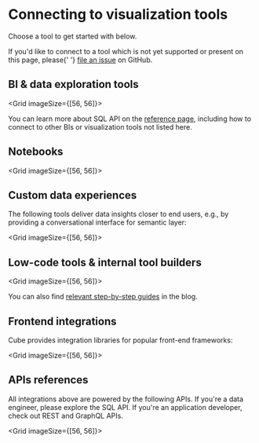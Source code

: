 # Connecting to visualization tools
  Choose a tool to get started with below.

<InfoBox>
  If you'd like to connect to a tool which is not yet supported or present on
  this page, please{' '}
  <a href="https://github.com/cube-js/cube/issues">file an issue</a> on GitHub.
</InfoBox>

## BI & data exploration tools

<Grid imageSize={[56, 56]}>
  <GridItem
    url="downstream/superset"
    imageUrl="https://raw.githubusercontent.com/cube-js/cube.js/master/docs/static/icons/superset.svg"
    title="Superset / Preset"
  />

  <GridItem
    url="downstream/tableau"
    imageUrl="https://raw.githubusercontent.com/cube-js/cube.js/master/docs/static/icons/tableau.svg"
    title="Tableau"
  />

  <GridItem
    url="downstream/powerbi"
    imageUrl="https://raw.githubusercontent.com/cube-js/cube.js/master/docs/static/icons/powerbi.svg"
    title="Power BI"
  />

  <GridItem
    url="downstream/metabase"
    imageUrl="https://raw.githubusercontent.com/cube-js/cube.js/master/docs/static/icons/metabase.svg"
    title="Metabase"
  />

  <GridItem
    url="downstream/thoughtspot"
    imageUrl="https://raw.githubusercontent.com/cube-js/cube.js/master/docs/static/icons/thoughtspot.svg"
    title="Thoughtspot"
  />
</Grid>

You can learn more about SQL API on the [reference page](/backend/sql),
including how to connect to other BIs or visualization tools not listed here.

## Notebooks

<Grid imageSize={[56, 56]}>
  <GridItem
    url="downstream/hex"
    imageUrl="https://raw.githubusercontent.com/cube-js/cube.js/master/docs/static/icons/hex.svg"
    title="Hex"
  />
  <GridItem
    url="downstream/deepnote"
    imageUrl="https://static.cube.dev/icons/deepnote.svg"
    title="Deepnote"
  />
  <GridItem
    url="downstream/observable"
    imageUrl="https://raw.githubusercontent.com/cube-js/cube.js/master/docs/static/icons/observable.svg"
    title="Observable"
  />
  <GridItem
    url="downstream/jupyter"
    imageUrl="https://raw.githubusercontent.com/cube-js/cube.js/master/docs/static/icons/jupiter.svg"
    title="Jupyter"
  />
  <GridItem
    url="downstream/streamlit"
    imageUrl="https://raw.githubusercontent.com/cube-js/cube.js/master/docs/static/icons/streamlit.svg"
    title="Streamlit"
  />
</Grid>

## Custom data experiences

The following tools deliver data insights closer to end users, e.g., by
providing a conversational interface for semantic layer:

<Grid imageSize={[56, 56]}>
  <GridItem
    url="downstream/delphi"
    imageUrl="https://raw.githubusercontent.com/cube-js/cube/master/docs/static/icons/delphi.png"
    title="Delphi"
  />
</Grid>

## Low-code tools & internal tool builders

<Grid imageSize={[56, 56]}>
  <GridItem
    url="downstream/appsmith"
    imageUrl="https://raw.githubusercontent.com/cube-js/cube.js/master/docs/static/icons/appsmith.svg"
    title="Appsmith"
  />
  <GridItem
    url="downstream/retool"
    imageUrl="https://raw.githubusercontent.com/cube-js/cube.js/master/docs/static/icons/retool.svg"
    title="Retool"
  />
  <GridItem
    url="downstream/bubble"
    imageUrl="https://raw.githubusercontent.com/cube-js/cube.js/master/docs/static/icons/bubble.svg"
    title="Bubble"
  />
  <GridItem
    url="downstream/budibase"
    imageUrl="https://raw.githubusercontent.com/cube-js/cube.js/master/docs/static/icons/budibase.svg"
    title="Budibase"
  />
</Grid>

You can also find <a href="https://cube.dev/blog/category/low-code">relevant
step-by-step guides</a> in the blog.

## Frontend integrations

Cube provides integration libraries for popular front-end frameworks:

<Grid imageSize={[56, 56]}>
  <GridItem
    url="../frontend-introduction/react"
    imageUrl="https://raw.githubusercontent.com/cube-js/cube.js/master/docs/static/icons/react.svg"
    title="React"
  />
  <GridItem
    url="../frontend-introduction/vue"
    imageUrl="https://raw.githubusercontent.com/cube-js/cube.js/master/docs/static/icons/vue.svg"
    title="Vue"
  />
  <GridItem
    url="../frontend-introduction/angular"
    imageUrl="https://raw.githubusercontent.com/cube-js/cube.js/master/docs/static/icons/angular.svg"
    title="Angular"
  />
</Grid>

## APIs references

All integrations above are powered by the following APIs. If you're a data
engineer, please explore the SQL API. If you're an application developer, check
out REST and GraphQL APIs.

<Grid imageSize={[56, 56]}>
  <GridItem
    url="../backend/sql"
    imageUrl="https://raw.githubusercontent.com/cube-js/cube.js/master/docs/static/icons/sql.svg"
    title="SQL API"
  />
  <GridItem
    url="../rest-api"
    imageUrl="https://raw.githubusercontent.com/cube-js/cube.js/master/docs/static/icons/rest.svg"
    title="REST API"
  />
  <GridItem
    url="../backend/graphql"
    imageUrl="https://raw.githubusercontent.com/cube-js/cube.js/master/docs/static/icons/graphql.svg"
    title="GraphQL API"
  />
</Grid>
